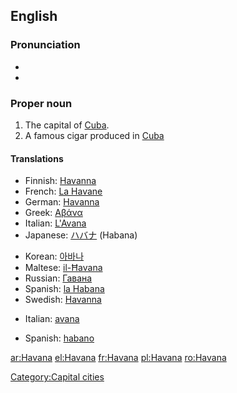 {{wikipedia}}
==English==

===Pronunciation===
* {{IPA|/həˈvænə/}}
* {{rhymes|ænə}}

===Proper noun===
{{en-proper noun}}

# The capital of [[Cuba]].
# A famous cigar produced in [[Cuba]]

====Translations====
{{trans-top|capital}}
*Finnish: [[Havanna]]
*French: [[La Havane]] {{f}}
*German: [[Havanna]] {{f}}
*Greek: [[Αβάνα]]
*Italian: [[L'Avana]] {{f}}
*Japanese: [[ハバナ]] (Habana)
{{trans-mid}}
*Korean: [[아바나]] {{f}}
*Maltese: [[il-Ħavana]]
*Russian: [[Гавана]] {{f}}
*Spanish: [[la Habana]] {{f}}
*Swedish: [[Havanna]]
{{trans-bottom}}

{{trans-top|cigar}}
*Italian: [[avana]] {{m}}
{{trans-mid}}
*Spanish: [[habano]] {{m}}
{{trans-bottom}}

[[Category:Capital cities]]

[[ar:Havana]]
[[el:Havana]]
[[fr:Havana]]
[[pl:Havana]]
[[ro:Havana]]